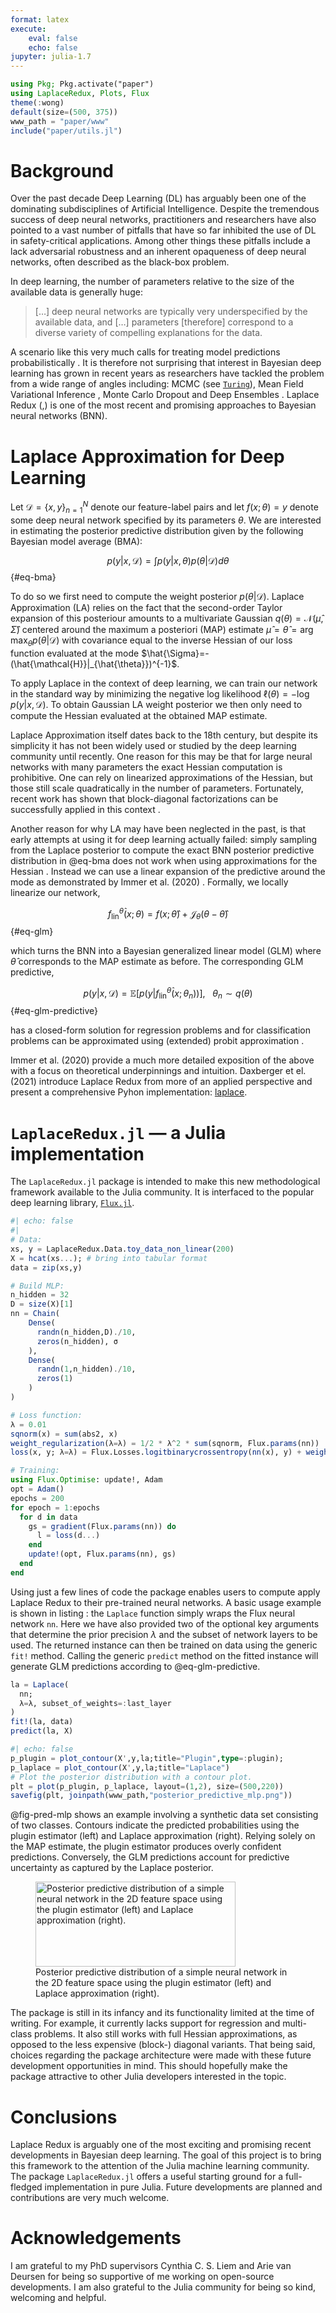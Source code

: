 ```yaml
---
format: latex
execute:
    eval: false
    echo: false
jupyter: julia-1.7
---
```


```julia
using Pkg; Pkg.activate("paper")
using LaplaceRedux, Plots, Flux
theme(:wong)
default(size=(500, 375))
www_path = "paper/www"
include("paper/utils.jl")
```

# Background {#sec-intro}

Over the past decade Deep Learning (DL) has arguably been one of the dominating subdisciplines of Artificial Intelligence. Despite the tremendous success of deep neural networks, practitioners and researchers have also pointed to a vast number of pitfalls that have so far inhibited the use of DL in safety-critical applications. Among other things these pitfalls include a lack adversarial robustness \cite{goodfellow2014explaining} and an inherent opaqueness of deep neural networks, often described as the black-box problem. 

In deep learning, the number of parameters relative to the size of the available data is generally huge: 

> [...] deep neural networks are typically very underspecified by the available data, and [...] parameters [therefore] correspond to a diverse variety of compelling explanations for the data. 
> \cite{wilson2020case}

A scenario like this very much calls for treating model predictions probabilistically \cite{wilson2020case}. It is therefore not surprising that interest in Bayesian deep learning has grown in recent years as researchers have tackled the problem from a wide range of angles including: MCMC (see [`Turing`](https://turing.ml/dev/tutorials/03-bayesian-neural-network/)), Mean Field Variational Inference \cite{blundell2015weight}, Monte Carlo Dropout \cite{gal2016dropout} and Deep Ensembles \cite{lakshminarayanan2016simple}. Laplace Redux (\cite{immer2020improving},\cite{daxberger2021laplace}) is one of the most recent and promising approaches to Bayesian neural networks (BNN). 

# Laplace Approximation for Deep Learning {#sec-body}

Let $\mathcal{D}=\{x,y\}_{n=1}^N$ denote our feature-label pairs and let $f(x;\theta)=y$ denote some deep neural network specified by its parameters $\theta$. We are interested in estimating the posterior predictive distribution given by the following Bayesian model average (BMA):

$$
p(y|x,\mathcal{D}) = \int p(y|x,\theta)p(\theta|\mathcal{D})d\theta
$$ {#eq-bma}

To do so we first need to compute the weight posterior $p(\theta|\mathcal{D})$. Laplace Approximation (LA) relies on the fact that the second-order Taylor expansion of this posteriour amounts to a multivariate Gaussian $q(\theta)=\mathcal{N}(\hat\mu,\hat\Sigma)$ centered around the maximum a posteriori (MAP) estimate $\hat\mu=\hat{\theta}=\arg\max_{\theta}p(\theta|\mathcal{D})$ with covariance equal to the inverse Hessian of our loss function evaluated at the mode $\hat{\Sigma}=-(\hat{\mathcal{H}}|_{\hat{\theta}})^{-1}$. 

To apply Laplace in the context of deep learning, we can train our network in the standard way by minimizing the negative log likelihood $\ell(\theta)=-\log p(y|x,\mathcal{D})$. To obtain Gaussian LA weight posterior we then only need to compute the Hessian evaluated at the obtained MAP estimate. 

Laplace Approximation itself dates back to the 18th century, but despite its simplicity it has not been widely used or studied by the deep learning community until recently. One reason for this may be that for large neural networks with many parameters the exact Hessian computation is prohibitive. One can rely on linearized approximations of the Hessian, but those still scale quadratically in the number of parameters. Fortunately, recent work has shown that block-diagonal factorizations can be successfully applied in this context \cite{martens2015optimizing}. 

Another reason for why LA may have been neglected in the past, is that early attempts at using it for deep learning actually failed: simply sampling from the Laplace posterior to compute the exact BNN posterior predictive distribution in @eq-bma does not work when using approximations for the Hessian \cite{lawrence2001variational}. Instead we can use a linear expansion of the predictive around the mode as demonstrated by Immer et al. (2020) \cite{immer2020improving}. Formally, we locally linearize our network,

$$
f^{\hat{\theta}}_{\mbox{lin}}(x;\theta)=f(x;\hat{\theta}) + \mathcal{J}_{\theta}(\theta-\hat{\theta})
$$ {#eq-glm}
 
which turns the BNN into a Bayesian generalized linear model (GLM) where $\hat{\theta}$ corresponds to the MAP estimate as before. The corresponding GLM predictive, 

$$
p(y|x,\mathcal{D}) = \mathbb{E} \left[ p(y|f^{\hat{\theta}}_{\mbox{lin}}(x;\theta_n)) \right], \ \ \ \theta_n \sim q(\theta)
$$ {#eq-glm-predictive}

has a closed-form solution for regression problems and for classification problems can be approximated using (extended) probit approximation \cite{daxberger2021laplace}. 

Immer et al. (2020) \cite{immer2020improving} provide a much more detailed exposition of the above with a focus on theoretical underpinnings and intuition. Daxberger et el. (2021) \cite{daxberger2021laplace} introduce Laplace Redux from more of an applied perspective and present a comprehensive Pyhon implementation: [laplace](https://aleximmer.github.io/Laplace/).

# `LaplaceRedux.jl` --- a Julia implementation

The `LaplaceRedux.jl` package is intended to make this new methodological framework available to the Julia community. It is interfaced to the popular deep learning library, [`Flux.jl`](https://fluxml.ai/). 

```julia
#| echo: false
#| 
# Data:
xs, y = LaplaceRedux.Data.toy_data_non_linear(200)
X = hcat(xs...); # bring into tabular format
data = zip(xs,y)

# Build MLP:
n_hidden = 32
D = size(X)[1]
nn = Chain(
    Dense(
      randn(n_hidden,D)./10,
      zeros(n_hidden), σ
    ),
    Dense(
      randn(1,n_hidden)./10,
      zeros(1)
    )
)  

# Loss function:
λ = 0.01
sqnorm(x) = sum(abs2, x)
weight_regularization(λ=λ) = 1/2 * λ^2 * sum(sqnorm, Flux.params(nn))
loss(x, y; λ=λ) = Flux.Losses.logitbinarycrossentropy(nn(x), y) + weight_regularization(λ)

# Training:
using Flux.Optimise: update!, Adam
opt = Adam()
epochs = 200
for epoch = 1:epochs
  for d in data
    gs = gradient(Flux.params(nn)) do
      l = loss(d...)
    end
    update!(opt, Flux.params(nn), gs)
  end
end
```

Using just a few lines of code the package enables users to compute apply Laplace Redux to their pre-trained neural networks. A basic usage example is shown in listing \ref{lst:laplace}: the `Laplace` function simply wraps the Flux neural network `nn`. Here we have also provided two of the optional key arguments that determine the prior precision $\lambda$ and the subset of network layers to be used. The returned instance can then be trained on data using the generic `fit!` method. Calling the generic `predict` method on the fitted instance will generate GLM predictions according to @eq-glm-predictive.

```julia
la = Laplace(
  nn;
  λ=λ, subset_of_weights=:last_layer
)
fit!(la, data)
predict(la, X)
```

\begin{lstlisting}[language=Julia, escapechar=@, numbers=left, label={lst:laplace}, caption={}]
la = Laplace(
  nn;
  @$\lambda=\lambda$@, subset_of_weights=:last_layer
)
fit!(la, data)
\end{lstlisting}

```julia
#| echo: false
p_plugin = plot_contour(X',y,la;title="Plugin",type=:plugin);
p_laplace = plot_contour(X',y,la;title="Laplace")
# Plot the posterior distribution with a contour plot.
plt = plot(p_plugin, p_laplace, layout=(1,2), size=(500,220))
savefig(plt, joinpath(www_path,"posterior_predictive_mlp.png"))
```

@fig-pred-mlp shows an example involving a synthetic data set consisting of two classes. Contours indicate the predicted probabilities using the plugin estimator (left) and Laplace approximation (right). Relying solely on the MAP estimate, the plugin estimator produces overly confident predictions. Conversely, the GLM predictions account for predictive uncertainty as captured by the Laplace posterior.

![Posterior predictive distribution of a simple neural network in the 2D feature space using the plugin estimator (left) and Laplace approximation (right).](www/posterior_predictive_mlp.png){#fig-pred-mlp width="20pc" height="8.5pc"}

The package is still in its infancy and its functionality limited at the time of writing. For example, it currently lacks support for regression and multi-class problems. It also still works with full Hessian approximations, as opposed to the less expensive (block-) diagonal variants. That being said, choices regarding the package architecture were made with these future development opportunities in mind. This should hopefully make the package attractive to other Julia developers interested in the topic.

# Conclusions {#sec-con}

Laplace Redux is arguably one of the most exciting and promising recent developments in Bayesian deep learning. The goal of this project is to bring this framework to the attention of the Julia machine learning community. The package `LaplaceRedux.jl` offers a useful starting ground for a full-fledged implementation in pure Julia. Future developments are planned and contributions are very much welcome.

# Acknowledgements {#sec-ack}

I am grateful to my PhD supervisors Cynthia C. S. Liem and Arie van Deursen for being so supportive of me working on open-source developments. I am also grateful to the Julia community for being so kind, welcoming and helpful. 